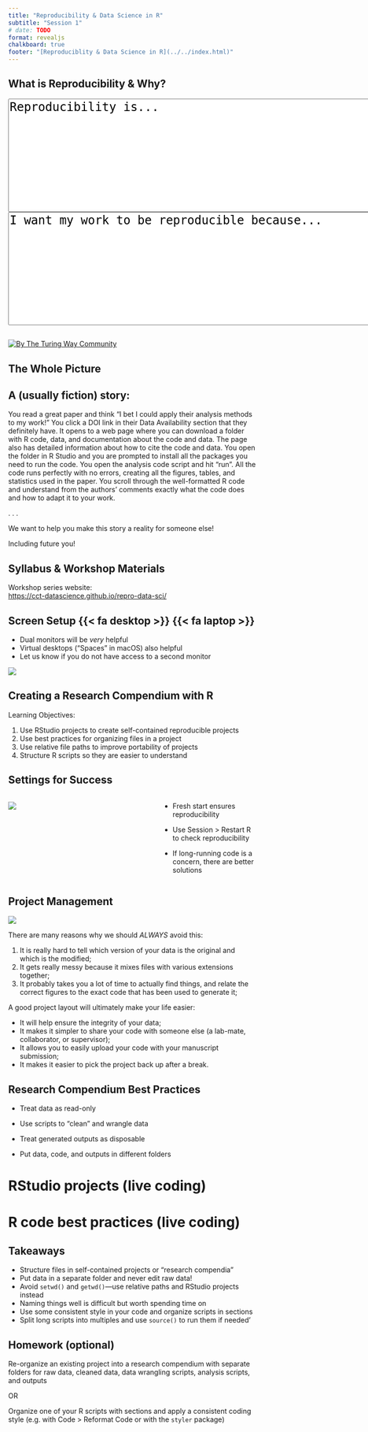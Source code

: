 ```yaml
---
title: "Reproducibility & Data Science in R"
subtitle: "Session 1"
# date: TODO
format: revealjs
chalkboard: true
footer: "[Reproduciblity & Data Science in R](../../index.html)"
---
```


## What is Reproducibility & Why?

```{=html}
<textarea id="freeform" name="freeform" rows="8" cols="60" style="font-size: 18pt">
Reproducibility is...

</textarea>
```
```{=html}
<textarea rows="8" cols="60" style="font-size: 18pt">
I want my work to be reproducible because...

</textarea>
```
## 

[![By The Turing Way Community](https://the-turing-way.netlify.app/_images/reproducible-matrix.jpg)](https://the-turing-way.netlify.app/reproducible-research/overview/overview-definitions)

## The Whole Picture

::: callout-note
## A (usually fiction) story:

You read a great paper and think "I bet I could apply their analysis methods to my work!" You click a DOI link in their Data Availability section that they definitely have.
It opens to a web page where you can download a folder with R code, data, and documentation about the code and data.
The page also has detailed information about how to cite the code and data.
You open the folder in R Studio and you are prompted to install all the packages you need to run the code.
You open the analysis code script and hit "run".
All the code runs perfectly with no errors, creating all the figures, tables, and statistics used in the paper.
You scroll through the well-formatted R code and understand from the authors' comments exactly what the code does and how to adapt it to your work.
:::

. . .

We want to help you make this story a reality for someone else!

::: notes
Including future you!
:::

## Syllabus & Workshop Materials

Workshop series website:\
<https://cct-datascience.github.io/repro-data-sci/>

## Screen Setup {{< fa desktop >}} {{< fa laptop >}}

-   Dual monitors will be *very* helpful
-   Virtual desktops ("Spaces" in macOS) also helpful
-   Let us know if you do not have access to a second monitor

![](desk.jpg){fig-alt="Photo of a desk with a laptop on a laptop stand to the left and a larger monitor to the right in front of an external keyboard.  Laptop monitor has Zoom open and the larger monitor has RStudio open." fig-align="center"}

## Creating a Research Compendium with R

Learning Objectives:

1.  Use RStudio projects to create self-contained reproducible projects
2.  Use best practices for organizing files in a project
3.  Use relative file paths to improve portability of projects
4.  Structure R scripts so they are easier to understand

## Settings for Success

::: columns
::: {.column width="60%"}
![](rstudio-settings.png){fig-alt="image of RStudio global settings pane with the \"Workspace\" and \"History\" sections highlighted.  None of the boxes are checked and the dropdown for \"Save workspace to .RData on exit\" is set to \"never\"" fig-align="left"}
:::

::: {.column width="40%"}
::: incremental
-   Fresh start ensures reproducibility

-   Use Session \> Restart R to check reproducibility

-   If long-running code is a concern, there are better solutions
:::
:::
:::

## Project Management

![](https://swcarpentry.github.io/r-novice-gapminder/fig/bad_layout.png)

::: notes
There are many reasons why we should *ALWAYS* avoid this:

1.  It is really hard to tell which version of your data is the original and which is the modified;
2.  It gets really messy because it mixes files with various extensions together;
3.  It probably takes you a lot of time to actually find things, and relate the correct figures to the exact code that has been used to generate it;

A good project layout will ultimately make your life easier:

-   It will help ensure the integrity of your data;
-   It makes it simpler to share your code with someone else (a lab-mate, collaborator, or supervisor);
-   It allows you to easily upload your code with your manuscript submission;
-   It makes it easier to pick the project back up after a break.
:::

## Research Compendium Best Practices

::: incremental
-   Treat data as read-only

-   Use scripts to "clean" and wrangle data

-   Treat generated outputs as disposable

-   Put data, code, and outputs in different folders
:::

# RStudio projects (live coding)

# R code best practices (live coding)

## Takeaways

-   Structure files in self-contained projects or "research compendia"
-   Put data in a separate folder and never edit raw data!
-   Avoid `setwd()` and `getwd()`---use relative paths and RStudio projects instead
-   Naming things well is difficult but worth spending time on
-   Use some consistent style in your code and organize scripts in sections
-   Split long scripts into multiples and use `source()` to run them if needed'

## Homework (optional)

Re-organize an existing project into a research compendium with separate folders for raw data, cleaned data, data wrangling scripts, analysis scripts, and outputs

OR

Organize one of your R scripts with sections and apply a consistent coding style (e.g. with Code \> Reformat Code or with the `styler` package)
